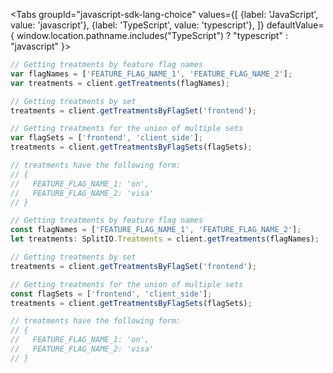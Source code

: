 
<Tabs
  groupId="javascript-sdk-lang-choice"
  values={[
    {label: 'JavaScript', value: 'javascript'},
    {label: 'TypeScript', value: 'typescript'},
  ]} defaultValue={ window.location.pathname.includes("TypeScript") ? "typescript" : "javascript" }>
  <TabItem value="javascript">

```javascript
// Getting treatments by feature flag names
var flagNames = ['FEATURE_FLAG_NAME_1', 'FEATURE_FLAG_NAME_2'];
var treatments = client.getTreatments(flagNames);

// Getting treatments by set
treatments = client.getTreatmentsByFlagSet('frontend');

// Getting treatments for the union of multiple sets
var flagSets = ['frontend', 'client_side'];
treatments = client.getTreatmentsByFlagSets(flagSets);

// treatments have the following form:
// {
//   FEATURE_FLAG_NAME_1: 'on',
//   FEATURE_FLAG_NAME_2: 'visa'
// }
```

  </TabItem>
  <TabItem value="typescript">

```typescript
// Getting treatments by feature flag names
const flagNames = ['FEATURE_FLAG_NAME_1', 'FEATURE_FLAG_NAME_2'];
let treatments: SplitIO.Treatments = client.getTreatments(flagNames);

// Getting treatments by set
treatments = client.getTreatmentsByFlagSet('frontend');

// Getting treatments for the union of multiple sets
const flagSets = ['frontend', 'client_side'];
treatments = client.getTreatmentsByFlagSets(flagSets);

// treatments have the following form:
// {
//   FEATURE_FLAG_NAME_1: 'on',
//   FEATURE_FLAG_NAME_2: 'visa'
// }
```

  </TabItem>
</Tabs>
